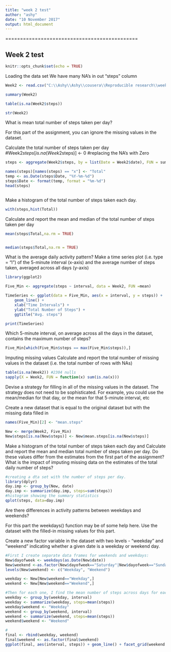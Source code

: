 ---
title: "week 2 test"
author: "ashy"
date: "10 November 2017"
output: html_document
---
=============================================

## Week 2 test
```{r setup, include=FALSE}
knitr::opts_chunk$set(echo = TRUE)
```



Loading the data set
We have many NA's in out "steps" column
```{r}
Week2 <- read.csv("C:\\Ashy\\Ashy\\cousera\\Reproducible research\\week 2\\activity.csv")

summary(Week2)

table(is.na(Week2$steps))

str(Week2)
```

What is mean total number of steps taken per day?

For this part of the assignment, you can ignore the missing values in the dataset.

Calculate the total number of steps taken per day
#Week2$steps[is.na(Week2$steps)]  <- 0 #replacing the NA's with Zero

```{r total number of steps per day}

steps <- aggregate(Week2$steps, by = list(Date = Week2$date), FUN = sum)

names(steps)[names(steps) == "x"] <- "Total"
temp <- as.Date(steps$Date, "%Y-%m-%d")
steps$Date <- format(temp, format = "%m-%d")
head(steps)



```

Make a histogram of the total number of steps taken each day.

```{r}
with(steps,hist(Total))

```


Calculate and report the mean and median of the total number of steps taken per day
```{r mean}
mean(steps$Total,na.rm = TRUE)


median(steps$Total,na.rm = TRUE)

```

What is the average daily activity pattern?
Make a time series plot (i.e. type = "l") of the 5-minute interval (x-axis) and the average number of steps taken, averaged across all days (y-axis)
```{r}

library(ggplot2)

Five_Min <- aggregate(steps ~ interval, data = Week2, FUN =mean)

TimeSeries <- ggplot(data = Five_Min, aes(x = interval, y = steps)) + 
    geom_line() +
    xlab("Time Intervals") + 
    ylab("Total Number of Steps") +
    ggtitle("Avg. steps")

print(TimeSeries)


```
Which 5-minute interval, on average across all the days in the dataset, contains the maximum number of steps?

```{r}
Five_Min[which(Five_Min$steps == max(Five_Min$steps)),]

```


Imputing missing values
Calculate and report the total number of missing values in the dataset (i.e. the total number of rows with NAs)
```{r}
table(is.na(Week2)) #2304 nulls
sapply(X = Week2, FUN = function(x) sum(is.na(x)))

```

Devise a strategy for filling in all of the missing values in the dataset. The strategy does not need to be sophisticated. For example, you could use the mean/median for that day, or the mean for that 5-minute interval, etc

Create a new dataset that is equal to the original dataset but with the missing data filled in

```{r}
names(Five_Min)[2] <- "mean.steps"

New <- merge(Week2, Five_Min)
New$steps[is.na(New$steps)] <- New$mean.steps[is.na(New$steps)]

```

Make a histogram of the total number of steps taken each day and Calculate and report the mean and median total number of steps taken per day. Do these values differ from the estimates from the first part of the assignment? What is the impact of imputing missing data on the estimates of the total daily number of steps?

```{r}
#creating a dta set with the number of steps per day.
library(dplyr)
day.imp <- group_by(New, date)
day.imp <- summarize(day.imp, steps=sum(steps))
#histogram showimg the summary statistics
qplot(steps, data=day.imp)
```

Are there differences in activity patterns between weekdays and weekends?

For this part the weekdays() function may be of some help here. Use the dataset with the filled-in missing values for this part.

Create a new factor variable in the dataset with two levels - "weekday" and "weekend" indicating whether a given date is a weekday or weekend day.
```{r}

#First I create separate data frames for weekends and weekdays:
New$dayofweek <- weekdays(as.Date(New$date))
New$weekend <-as.factor(New$dayofweek=="Saturday"|New$dayofweek=="Sunday")
levels(New$weekend) <- c("Weekday", "Weekend")

weekday <- New[New$weekend=="Weekday",]
weekend <- New[New$weekend=="Weekend",]

#Then for each one, I find the mean number of steps across days for each 5 minute interval:
weekday <- group_by(weekday, interval)
weekday <- summarize(weekday, steps=mean(steps))
weekday$weekend <- "Weekday"
weekend <- group_by(weekend, interval)
weekend <- summarize(weekend, steps=mean(steps))
weekend$weekend <- "Weekend"

#
final <- rbind(weekday, weekend)
final$weekend <- as.factor(final$weekend)
ggplot(final, aes(interval, steps)) + geom_line() + facet_grid(weekend ~ .)
```


```{R}


```